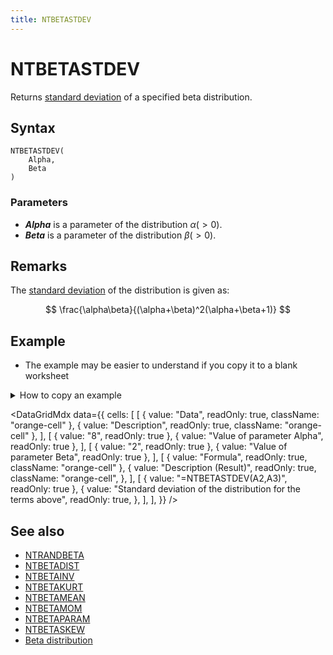 ```yaml
---
title: NTBETASTDEV
---
```



# NTBETASTDEV

Returns [standard deviation](https://www.ntrand.com/glossary/#local_standard_deviation) of a specified beta distribution.

## Syntax

```excel
NTBETASTDEV(
    Alpha,
    Beta
)
```

### Parameters

- **_Alpha_** is a parameter of the distribution $\alpha(>0)$.
- **_Beta_** is a parameter of the distribution $\beta(>0)$.

## Remarks

The [standard deviation](https://www.ntrand.com/glossary/#local_standard_deviation) of the distribution is given as:

$$
\frac{\alpha\beta}{(\alpha+\beta)^2(\alpha+\beta+1)}
$$

## Example

- The example may be easier to understand if you copy it to a blank worksheet

<details>
  <summary>How to copy an example</summary>

1.  Create a blank workbook or worksheet.
2.  Select the example in the Help topic.

    **Note**  Do not select the row or column headers.

    ![Selecting an example from Help](./../../assets/functions/HowToCopy.png)

    Selecting an example from Help

3.  Press CTRL+C.
4.  In the worksheet, select cell A1, and press CTRL+V.
5.  To switch between viewing the results and viewing the formulas that return the results, press CTRL+` (grave accent), or on the **Tools** menu, point to **Formula Auditing**, and then click **Formula Auditing Mode**.

</details>

<DataGridMdx
  data={{
    cells: [
      [
        { value: "Data", readOnly: true, className: "orange-cell" },
        { value: "Description", readOnly: true, className: "orange-cell" },
      ],
      [
        { value: "8", readOnly: true },
        { value: "Value of parameter Alpha", readOnly: true },
      ],
      [
        { value: "2", readOnly: true },
        { value: "Value of parameter Beta", readOnly: true },
      ],
      [
        { value: "Formula", readOnly: true, className: "orange-cell" },
        {
          value: "Description (Result)",
          readOnly: true,
          className: "orange-cell",
        },
      ],
      [
        { value: "=NTBETASTDEV(A2,A3)", readOnly: true },
        {
          value: "Standard deviation of the distribution for the terms above",
          readOnly: true,
        },
      ],
    ],
  }}
/>

## See also

- [NTRANDBETA](https://www.ntrand.com/ntrandbeta/)
- [NTBETADIST](https://www.ntrand.com/ntbetadist/)
- [NTBETAINV](https://www.ntrand.com/ntbetainv/)
- [NTBETAKURT](https://www.ntrand.com/ntbetakurt/)
- [NTBETAMEAN](https://www.ntrand.com/ntbetamean/)
- [NTBETAMOM](https://www.ntrand.com/ntbetamom/)
- [NTBETAPARAM](https://www.ntrand.com/ntbetaparam/)
- [NTBETASKEW](https://www.ntrand.com/ntbetaskew/)
- [Beta distribution](https://www.ntrand.com/beta-distribution/)
